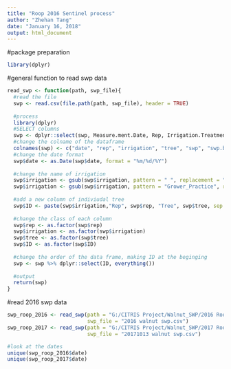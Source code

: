 ---
title: "Roop 2016 Sentinel process"
author: "Zhehan Tang"
date: "January 16, 2018"
output: html_document
---

#package preparation 
```{r}
library(dplyr)

```

#general function to read swp data 
```{r}
read_swp <- function(path, swp_file){
  #read the file
  swp <- read.csv(file.path(path, swp_file), header = TRUE)
  
  #process 
  library(dplyr)
  #SELECT columns
  swp <- dplyr::select(swp, Measure.ment.Date, Rep, Irrigation.Treatment.Code, Tree.., Orchard.SWP........bars.,Bars.Below.Base.Line)
  #change the colname of the dataframe
  colnames(swp) <- c("date", "rep", "irrigation", "tree", "swp", "swp.bs")
  #change the date format
  swp$date <- as.Date(swp$date, format = "%m/%d/%Y")
  
  #change the name of irrigation 
  swp$irrigation <- gsub(swp$irrigation, pattern = " ", replacement = "_")
  swp$irrigation <- gsub(swp$irrigation, pattern = "Grower_Practice", replacement = "0_bar_below")
  
  #add a new column of indiviudal tree
  swp$ID <- paste(swp$irrigation,"Rep", swp$rep, "Tree", swp$tree, sep = "_")
  
  #change the class of each column
  swp$rep <- as.factor(swp$rep)
  swp$irrigation <- as.factor(swp$irrigation)
  swp$tree <- as.factor(swp$tree)
  swp$ID <- as.factor(swp$ID)
  
  #change the order of the data frame, making ID at the beginging
  swp <- swp %>% dplyr::select(ID, everything())
  
  #output
  return(swp)
}
```

#read 2016 swp data
```{r}
swp_roop_2016 <- read_swp(path = "G:/CITRIS Project/Walnut_SWP/2016 Roop walnut swp data", 
                          swp_file = "2016 walnut swp.csv")
swp_roop_2017 <- read_swp(path = "G:/CITRIS Project/Walnut_SWP/2017 Roop walnut swp data", 
                          swp_file = "20171013 walnut swp.csv")

#look at the dates 
unique(swp_roop_2016$date)
unique(swp_roop_2017$date)


```

